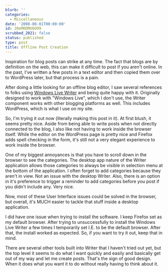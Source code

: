 ```yaml
---
blurb: ''
categories:
  - Miscellaneous
date: '2008-08-01T00:00:00'
id: 20eMODMUbO99
scrubbed_2021: false
status: published
type: post
title: Offline Post Creation
---
```


Inspiration for blog posts can strike at any time. The fact that
blogs are by definition on the web, this can make it difficult to
post if you aren't online. In the past, I've written a few posts in
a text editor and then copied them over to WordPress later, but
that process is a pain.

After doing a little looking for an offline blog editor, I saw
several references to folks using
[Windows Live Writer](http://get.live.com/writer/overview) and
being quite happy with it. Originally designed to work with
"Windows Live", which I don't use, the Writer component works with
other blogging platforms as well. This includes WordPress, which is
what I use on my site.

So, I'm trying it out now (literally making this post in it). At
first blush, it seems pretty nice. Aside from being able to write
posts when not directly connected to the blog, I also like not
having to work inside the browser itself. While the editor on the
WordPress page is pretty nice and Firefox adds spell checking in
the form, it's still not a very elegant experience to work inside
the browser.

One of my biggest annoyances is that you have to scroll down in the
browser to see the categories. The desktop app nature of the Writer
application allows those categories to always be visible in
selection menu at the bottom of the application. I often forget to
add categories because they aren't in view. Not an issue with the
desktop Writer. Also, there is an option in it's preference to
trigger a reminder to add categories before you post if you didn't
include any. Very nice.

Now, most of these User Interface issues could be solved in the
browser, but overall, it's MUCH easier to tackle that stuff inside
a desktop application.

I did have one issue when trying to install the software. I keep
Firefox set as my default browser. After trying to unsuccessfully
to install the Windows Live Writer a few times I temporarily set
I.E. to be the default browser. After that, the install worked as
expected. So, if you want to try it out, keep that in mind.

There are several other tools built into Writer that I haven't
tried out yet, but the top level it seems to do what I want quickly
and easily and basically get out of my way and let me create posts.
That's the sign of good design. When it does what you want it to do
without really having to think about it.
